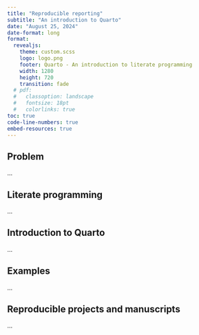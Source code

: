 ```yaml
---
title: "Reproducible reporting"
subtitle: "An introduction to Quarto"
date: "August 25, 2024"
date-format: long 
format:
  revealjs: 
    theme: custom.scss
    logo: logo.png
    footer: Quarto - An introduction to literate programming
    width: 1280
    height: 720
    transition: fade
  # pdf: 
  #   classoption: landscape
  #   fontsize: 18pt
  #   colorlinks: true
toc: true
code-line-numbers: true
embed-resources: true
---
```


## Problem

...

## Literate programming

...

## Introduction to Quarto

...

## Examples

...

## Reproducible projects and manuscripts

...
